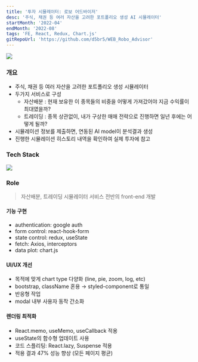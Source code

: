 ```yaml
---
title: '투자 시뮬레이터: 로보 어드바이저'
desc: '주식, 채권 등 여러 자산을 고려한 포트폴리오 생성 AI 시뮬레이터'
startMonth: '2022-04'
endMonth: '2022-08'
tags: 'FE, React, Redux, Chart.js'
gitRepoUrl: 'https://github.com/d5br5/WEB_Robo_Advisor'
---
```


![](https://user-images.githubusercontent.com/40906871/180706515-44108979-795a-40c8-b23e-570c4f80c804.png)

### 개요
 
- 주식, 채권 등 여러 자산을 고려한 포트폴리오 생성 시뮬레이터
- 두가지 서비스로 구성
    - 자산배분 : 현재 보유한 이 종목들의 비중을 어떻게 가져갔어야 지금 수익률이 최대였을까?
    - 트레이딩 : 종목 상관없이, 내가 구상한 매매 전략으로 진행하면 일년 후에는 어떻게 될까?
- 시뮬레이션 정보를 제출하면, 연동된 AI model이 분석결과 생성
- 진행한 시뮬레이션 히스토리 내역을 확인하여 실제 투자에 참고

### Tech Stack

![](https://user-images.githubusercontent.com/40906871/175820678-644b0195-4939-4b46-bd8b-627c93c3a630.png)


### Role

> 자산배분, 트레이딩 시뮬레이터 서비스 전반의 front-end 개발

#### 기능 구현
- authentication: google auth
- form control: react-hook-form
- state control: redux, useState
- fetch: Axios, interceptors
- data plot: chart.js

#### UI/UX 개선
- 목적에 맞게 chart type 다양화 (line, pie, zoom, log, etc)
- bootstrap, className 혼용 → styled-component로 통일
- 반응형 작업
- modal 내부 사용자 동작 간소화

#### 렌더링 최적화
- React.memo, useMemo, useCallback 적용
- useState의 함수형 업데이트 사용
- 코드 스플리팅: React.lazy, Suspense 적용
- 적용 결과 47% 성능 향상 (모든 페이지 평균)
